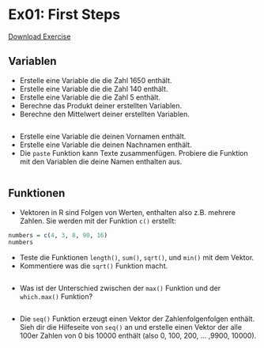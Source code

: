 # Ex01: First Steps

[Download Exercise](assignments/Ex01_first.R)


## Variablen

- Erstelle eine Variable die die Zahl 1650 enthält.
- Erstelle eine Variable die die Zahl 140 enthält.
- Erstelle eine Variable die die Zahl 5 enthält.
- Berechne das Produkt deiner erstellten Variablen.
- Berechne den Mittelwert deiner erstellten Variablen.

```r


```

- Erstelle eine Variable die deinen Vornamen enthält.
- Erstelle eine Variable die deinen Nachnamen enthält.
- Die `paste` Funktion kann Texte zusammenfügen. Probiere die Funktion mit den Variablen die deine Namen enthalten aus.


```r

```

## Funktionen


- Vektoren in R sind Folgen von Werten, enthalten also z.B. mehrere Zahlen. Sie werden mit der Funktion `c()` erstellt:

```r
numbers = c(4, 3, 8, 90, 16)
numbers
```


- Teste die Funktionen `length()`, `sum()`, `sqrt()`, und `min()` mit dem Vektor.
- Kommentiere was die `sqrt()` Funktion macht.

```r

```





- Was ist der Unterschied zwischen der `max()` Funktion und der `which.max()` Funktion?


```r

```


- Die `seq()` Funktion erzeugt einen Vektor der Zahlenfolgenfolgen enthält. Sieh dir die Hilfeseite von `seq()` an und erstelle einen Vektor der alle 100er Zahlen von 0 bis 10000 enthält (also 0, 100, 200, ... ,9900, 10000).


```r

```






